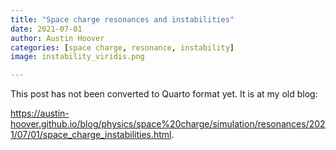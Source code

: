 ```yaml
---
title: "Space charge resonances and instabilities"
date: 2021-07-01
author: Austin Hoover
categories: [space charge, resonance, instability]
image: instability_viridis.png

---
```



This post has not been converted to Quarto format yet. It is at my old blog:

[https://austin-hoover.github.io/blog/physics/space%20charge/simulation/resonances/2021/07/01/space_charge_instabilities.html](https://austin-hoover.github.io/blog/physics/space%20charge/simulation/resonances/2021/07/01/space_charge_instabilities.html).